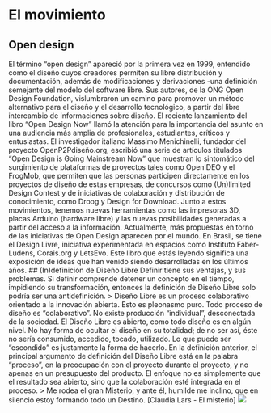 # El movimiento
## Open design
El término “open design” apareció por la primera vez en 1999, entendido como el diseño cuyos creadores permiten su libre distribución y documentación, además de modificaciones y derivaciones -una definición semejante del modelo del software libre. Sus autores, de la ONG Open Design Foundation, vislumbraron un camino para promover un método alternativo para el diseño y el desarrollo tecnológico, a partir del libre intercambio de informaciones sobre diseño.
El reciente lanzamiento del libro “Open Design Now” llamó la atención para la importancia del asunto en una audiencia más amplia de profesionales, estudiantes, críticos y entusiastas. El investigador italiano Massimo Menichinelli, fundador del proyecto OpenP2Pdiseño.org, escribió una serie de artículos titulados “Open Design is Going Mainstream Now” que muestran lo sintomático del surgimiento de plataformas de proyectos tales como OpenIDEO y el FrogMob, que permiten que las personas participen directamente en los proyectos de diseño de estas empresas, de concursos como (Un)limited Design Contest y de iniciativas de colaboración y distribución de conocimiento, como Droog y Design for Download. Junto a estos movimientos, tenemos nuevas herramientas como las impresoras 3D, placas Arduino (hardware libre) y las nuevas posibilidades generadas a partir del acceso a la información.
Actualmente, más propuestas en torno de las iniciativas de Open Design aparecen por el mundo. En Brasil, se tiene el Design Livre, iniciativa experimentada en espacios como Instituto Faber-Ludens, Corais.org y LetsEvo. Este libro que estás leyendo significa una exposición de ideas que han venido siendo desarrolladas en los últimos años.
## (In)definición de Diseño Libre
Definir tiene sus ventajas, y sus problemas. Si definir comprende detener un concepto en el tiempo, impidiendo su transformación, entonces la definición de Diseño Libre solo podría ser una antidefinición.
> Diseño Libre es un proceso colaborativo orientado a la innovación abierta.
Esto es pleonasmo puro. Todo proceso de diseño es “colaborativo”. No existe producción “individual”, desconectada de la sociedad. El Diseño Libre es abierto, como todo diseño es en algún nivel. No hay forma de ocultar el diseño en su totalidad; de no ser así, éste no sería consumido, accedido, tocado, utilizado. Lo que puede ser “escondido” es justamente la forma de hacerlo.
En la definición anterior, el principal argumento de definición del Diseño Libre está en la palabra “proceso”, en la preocupación con el proyecto durante el proyecto, y no apenas en un presupuesto del producto. El enfoque no es simplemente que el resultado sea abierto, sino que la colaboración esté integrada en el proceso.
> Me rodea el gran Misterio, y ante él, humilde me inclino, que en silencio estoy formando todo un Destino. [Claudia Lars - El misterio]
![](img/design-experimentos.png)